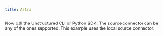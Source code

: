 ```yaml
---
title: Astra
---
```



<SharedAstra />
<SharedAPIKeyURL/>

Now call the Unstructured CLI or Python SDK. The source connector can be any of the ones supported. This example uses the local source connector:


<CodeGroup>

  <AstraAPISh />

  <AstraAPIPyV2 />

  <AstraAPIPyV1 />

</CodeGroup>

